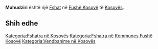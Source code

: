 {{Fshat në Kosovës
 | Emri                = Muhudziri
| srp_D_name = Muhudziri
| srp_D_FULL_NAME_RO = Muhudziri
| srp_D_FULL_NAME_ND_RO = Muhudziri
| srp_D_SORT_NAME_RG = MUHUDZIRI
| srp_D_FULL_NAME_RG = Muhudziri
| srp_D_FULL_NAME_ND_RG = Muhudziri
| srp_DS_name = Мухудзири
| srp_DS_FULL_NAME_RO = Мухудзири
| srp_DS_FULL_NAME_ND_RO = Мухудзири
| srp_DS_SORT_NAME_RG = МУХУДЗИРИ
| srp_DS_FULL_NAME_RG = Мухудзири
| srp_DS_FULL_NAME_ND_RG = Мухудзири

 | Emri (Rasa dhanore) = 
 | Figura              = 
 | Shteti              = Kosovo
 | Komuna              = Fushë Kosovë
 | Kodi postar         = 
 | Sipërfaqja          = 

 | Popullsia           = 

 | Regj. i popullsisë  = 
 | Dend. e popullsisë  = 
 | Faqja zyrtare       = 
 <!--- Koordinatat ----> 
 | Gjerësia            = 42.556944
 | Gjatësia            = 21.672778
 | Lartësia            = 
}}
'''Muhudziri''' është një [[Fshat]] në [[Fushë Kosovë]] të [[Kosovës]].

<!-- == Gjeografia == -->
<!-- == Historia == -->
<!-- == Demografia == -->
== Shih edhe ==
{{Komuna Fushë Kosovë}}
{{Kosovo-Administrata-Cung}}

[[Kategoria:Fshatra në Kosovës]]
[[Kategoria:Fshatra në Kommunes Fushë Kosovë]]
[[Kategoria:Vendbanime në Kosovës]]